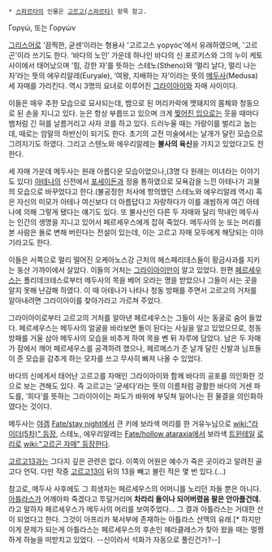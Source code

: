  * [[스파르타]]의 인물은 [[고르고(스파르타)]] 항목 참고.

Γοργώ, 또는 Γοργών

[[그리스어]]로 ‘끔찍한, 굳센’이라는 형용사 '고르고스 γοργός'에서 유래하였으며, '고르곤'이라 쓰기도 한다. ‘바다의 노인’ 가운데 하나인 바다의 신 포르키스와 그의 누이 케토 사이에서 태어났으며 ‘힘, 강한 자’를 뜻하는 스테노(Stheno)와 ‘멀리 날다, 멀리 나는 자’라는 뜻의 에우리알레(Euryale), ‘여왕, 지배하는 자’이라는 뜻의 [[메두사]](Medusa) 세 자매를 가리킨다. 역시 3명의 요녀로 이루어진 [[그라이아이]]와 자매 사이이다.

이들은 매우 추한 모습으로 묘사되는데, 뱀으로 된 머리카락에 멧돼지의 몸체와 청동으로 된 손을 지니고 있다. 눈은 항상 부릅뜨고 있으며 크게 [[찢어진 입]]으로는 웃을 때마다 뱀처럼 긴 혀를 날름거리고 사자 코를 하고 있다. 드러누울 때는 가랑이를 벌리고 눕는데, 때로는 암말의 하반신이 되기도 한다. 초기의 고전 미술에서는 날개가 달린 모습으로 그려지기도 하였다. 그리고 스텐노와 에우리알레는 '''불사의 육신'''을 가지고 있었다고도 전한다.

세 자매 가운데 메두사는 원래 아름다운 모습이었으나,(3명 다 원래는 미녀라는 이야기도 있다) [[아테나]]의 신전에서 [[포세이돈]]과 정을 통하였으로 모욕감을 느낀 아테나가 괴물의 모습으로 바꾸었다고 한다.(불공정한 처사에 항의했던 스테노와 에우리알레 역시) 혹은 자신의 미모가 아테나 여신보다 더 아름답다고 자랑하다가 이를 괘씸하게 여긴 아테나에 의해 그렇게 됐다는 얘기도 있다. 
또 불사신인 다른 두 자매와 달리 막내인 메두사는 인간의 생명을 지니고 있어서 페르세우스에게 잡혀 죽었다. 메두사의 눈 또는 머리를 본 사람은 돌로 변해 버린다는 전설이 있는데, 이는 고르고 자매 모두에게 해당되는 이야기라고도 한다.

이들은 서쪽으로 멀리 떨어진 오케아노스강 근처의 헤스페리데스들이 황금사과를 지키는 동산 가까이에서 살았다. 이들의 거처는 [[그라이아이]]만이 알고 있었다. 한편 [[페르세우스]]는 폴리데크테스로부터 메두사의 목을 베어 오라는 명을 받았으나 그들이 사는 곳을 알지 못해 난감해 하였다. 이 때 아테나가 나타나 청동 방패를 주면서 고르고의 거처를 알아내려면 그라이아이를 찾아가라고 가르쳐 주었다.

그라이아이로부터 고르고의 거처를 알아낸 페르세우스는 그들이 사는 동굴로 숨어 들었다. 페르세우스는 메두사의 얼굴을 바라보면 돌이 된다는 사실을 알고 있었으므로, 청동방패를 거울 삼아 메두사의 모습을 비추게 하여 목을 벤 뒤 자루에 담았다. 남은 두 자매가 잠에서 깨어 페르세우스를 공격하려 했으나, 헤르메스가 준 날개 달린 신발과 님프들이 준 모습을 감추게 하는 모자를 쓰고 무사히 빠져 나올 수 있었다.

바다의 신에게서 태어난 고르고를 자매인 그라이아이와 함께 바다의 공포를 의인화한 것으로 보는 견해도 있다. 즉 고르고는 ‘굳세다’라는 뜻의 이름처럼 광활한 바다의 거센 파도를, ‘희다’를 뜻하는 그라이아이는 파도가 바위에 부딪쳐 일어나는 흰 물결을 의인화하였다는 것이다.

메두사는 [[야겜]] [[Fate/stay night]]에서 큰 키에 보라색 머리를 한 거유누님으로 [[wiki:"라이더(5차)" 등장]], 스테노, 에우리알레는 [[Fate/hollow ataraxia]]에서 보라색 [[트윈테일]] [[로리]]로 [[wiki:"고르곤 자매" 등장]]한다.

[[고르고13]]과는 그다지 깊은 관련은 없다. 이쪽의 어원은 예수가 죽은 곳이라고 알려진 골고다 언덕. 다만 작중 [[고르고13]]이 뒤의 13을 빼고 불린 적은 몇 번 있다.(...)

참고로, 메두사 사후에도 그 희생자는 페르세우스의 어머니를 노리던 자들 뿐은 아니다. [[아틀라스]]가 어깨아파 죽겠다고 투덜거리며 '''차라리 돌이나 되어버렸음 팔은 안아플건데.'''라고 말하자 페르세우스가 메두사의 머리를 보여주었다... 그 결과 아틀라스는 거대한 산이 되었다고 한다. 그것이 아프리카 북서부에 존재하는 아틀라스 산맥의 유래.[* 하지만 이게 문제가 되는게 아틀라스는 페르세우스의 후손인 헤라클레스가 찾아 왔을 때는 멀쩡하게 하늘을 떠받치고 있었다. --신이라서 석화가 자동으로 풀린건가?--]
